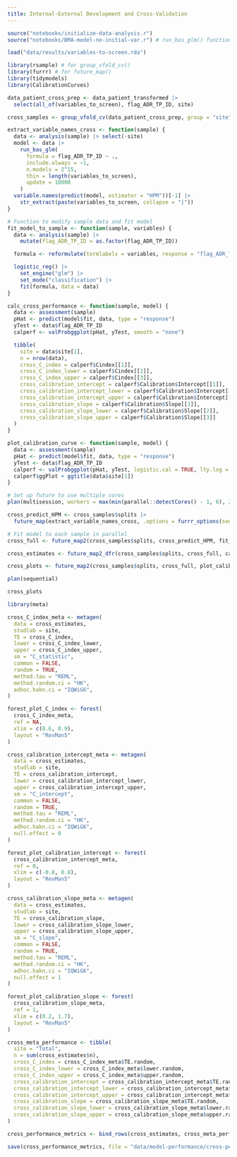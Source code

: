 ```yaml
---
title: Internal-External Development and Cross-Validation
---
```


```r
source("notebooks/initialize-data-analysis.r")
source("notebooks/BMA-model-no-initial-var.r") # run_bas_glm() function

load("data/results/variables-to-screen.rda")
```

```r
library(rsample) # for group_vfold_cv()
library(furrr) # for future_map()
library(tidymodels)
library(CalibrationCurves)

data_patient_cross_prep <- data_patient_transformed |>
  select(all_of(variables_to_screen), flag_ADR_TP_ID, site)

cross_samples <- group_vfold_cv(data_patient_cross_prep, group = "site")

extract_variable_names_cross <- function(sample) {
  data <- analysis(sample) |> select(-site)
  model <- data |>
    run_bas_glm(
      formula = flag_ADR_TP_ID ~ .,
      include.always = ~1,
      n.models = 2^15,
      thin = length(variables_to_screen),
      update = 10000
    )
  variable.names(predict(model, estimator = "HPM"))[-1] |>
    str_extract(paste(variables_to_screen, collapse = "|"))
}

# Function to modify sample data and fit model
fit_model_to_sample <- function(sample, variables) {
  data <- analysis(sample) |>
    mutate(flag_ADR_TP_ID = as.factor(flag_ADR_TP_ID))

  formula <- reformulate(termlabels = variables, response = "flag_ADR_TP_ID")

  logistic_reg() |>
    set_engine("glm") |>
    set_mode("classification") |>
    fit(formula, data = data)
}

calc_cross_performance <- function(sample, model) {
  data <- assessment(sample)
  pHat <- predict(model$fit, data, type = "response")
  yTest <- data$flag_ADR_TP_ID
  calperf <- valProbggplot(pHat, yTest, smooth = "none")

  tibble(
    site = data$site[1],
    n = nrow(data),
    cross_C_index = calperf$Cindex[[1]],
    cross_C_index_lower = calperf$Cindex[[2]],
    cross_C_index_upper = calperf$Cindex[[3]],
    cross_calibration_intercept = calperf$Calibration$Intercept[[1]],
    cross_calibration_intercept_lower = calperf$Calibration$Intercept[[2]],
    cross_calibration_intercept_upper = calperf$Calibration$Intercept[[3]],
    cross_calibration_slope = calperf$Calibration$Slope[[1]],
    cross_calibration_slope_lower = calperf$Calibration$Slope[[2]],
    cross_calibration_slope_upper = calperf$Calibration$Slope[[3]]
  )
}

plot_calibration_curve <- function(sample, model) {
  data <- assessment(sample)
  pHat <- predict(model$fit, data, type = "response")
  yTest <- data$flag_ADR_TP_ID
  calperf <- valProbggplot(pHat, yTest, logistic.cal = TRUE, lty.log = 2, col.log = "blue", smooth = "none")
  calperf$ggPlot + ggtitle(data$site[1])
}

# Set up future to use multiple cores
plan(multisession, workers = max(min(parallel::detectCores() - 1, 6), 2))

cross_predict_HPM <- cross_samples$splits |>
  future_map(extract_variable_names_cross, .options = furrr_options(seed = TRUE))

# Fit model to each sample in parallel
cross_full <- future_map2(cross_samples$splits, cross_predict_HPM, fit_model_to_sample)

cross_estimates <- future_map2_dfr(cross_samples$splits, cross_full, calc_cross_performance)

cross_plots <- future_map2(cross_samples$splits, cross_full, plot_calibration_curve)

plan(sequential)
```

```r
cross_plots
```

```r
library(meta)

cross_C_index_meta <- metagen(
  data = cross_estimates,
  studlab = site,
  TE = cross_C_index,
  lower = cross_C_index_lower,
  upper = cross_C_index_upper,
  sm = "C_statistic",
  common = FALSE,
  random = TRUE,
  method.tau = "REML",
  method.random.ci = "HK",
  adhoc.hakn.ci = "IQWiG6",
)

forest_plot_C_index <- forest(
  cross_C_index_meta,
  ref = NA,
  xlim = c(0.6, 0.9),
  layout = "RevMan5"
)

cross_calibration_intercept_meta <- metagen(
  data = cross_estimates,
  studlab = site,
  TE = cross_calibration_intercept,
  lower = cross_calibration_intercept_lower,
  upper = cross_calibration_intercept_upper,
  sm = "C_intercept",
  common = FALSE,
  random = TRUE,
  method.tau = "REML",
  method.random.ci = "HK",
  adhoc.hakn.ci = "IQWiG6",
  null.effect = 0
)

forest_plot_calibration_intercept <- forest(
  cross_calibration_intercept_meta,
  ref = 0,
  xlim = c(-0.8, 0.8),
  layout = "RevMan5"
)

cross_calibration_slope_meta <- metagen(
  data = cross_estimates,
  studlab = site,
  TE = cross_calibration_slope,
  lower = cross_calibration_slope_lower,
  upper = cross_calibration_slope_upper,
  sm = "C_slope",
  common = FALSE,
  random = TRUE,
  method.tau = "REML",
  method.random.ci = "HK",
  adhoc.hakn.ci = "IQWiG6",
  null.effect = 1
)

forest_plot_calibration_slope <- forest(
  cross_calibration_slope_meta,
  ref = 1,
  xlim = c(0.2, 1.7),
  layout = "RevMan5"
)

cross_meta_performance <- tibble(
  site = "Total",
  n = sum(cross_estimates$n),
  cross_C_index = cross_C_index_meta$TE.random,
  cross_C_index_lower = cross_C_index_meta$lower.random,
  cross_C_index_upper = cross_C_index_meta$upper.random,
  cross_calibration_intercept = cross_calibration_intercept_meta$TE.random,
  cross_calibration_intercept_lower = cross_calibration_intercept_meta$lower.random,
  cross_calibration_intercept_upper = cross_calibration_intercept_meta$upper.random,
  cross_calibration_slope = cross_calibration_slope_meta$TE.random,
  cross_calibration_slope_lower = cross_calibration_slope_meta$lower.random,
  cross_calibration_slope_upper = cross_calibration_slope_meta$upper.random
)

cross_performance_metrics <- bind_rows(cross_estimates, cross_meta_performance)
```

```r
save(cross_performance_metrics, file = "data/model-performance/cross-performance-metrics.rda")
```
